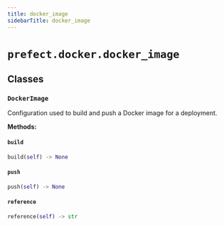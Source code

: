 ```yaml
---
title: docker_image
sidebarTitle: docker_image
---
```


# `prefect.docker.docker_image`

## Classes

### `DockerImage` <sup><a href="https://github.com/prefecthq/prefect/blob/main/src/prefect/docker/docker_image.py#L19" target="_blank"><Icon icon="github" style="width: 14px; height: 14px;" /></a></sup>


Configuration used to build and push a Docker image for a deployment.


**Methods:**

#### `build` <sup><a href="https://github.com/prefecthq/prefect/blob/main/src/prefect/docker/docker_image.py#L64" target="_blank"><Icon icon="github" style="width: 14px; height: 14px;" /></a></sup>

```python
build(self) -> None
```

#### `push` <sup><a href="https://github.com/prefecthq/prefect/blob/main/src/prefect/docker/docker_image.py#L79" target="_blank"><Icon icon="github" style="width: 14px; height: 14px;" /></a></sup>

```python
push(self) -> None
```

#### `reference` <sup><a href="https://github.com/prefecthq/prefect/blob/main/src/prefect/docker/docker_image.py#L61" target="_blank"><Icon icon="github" style="width: 14px; height: 14px;" /></a></sup>

```python
reference(self) -> str
```

